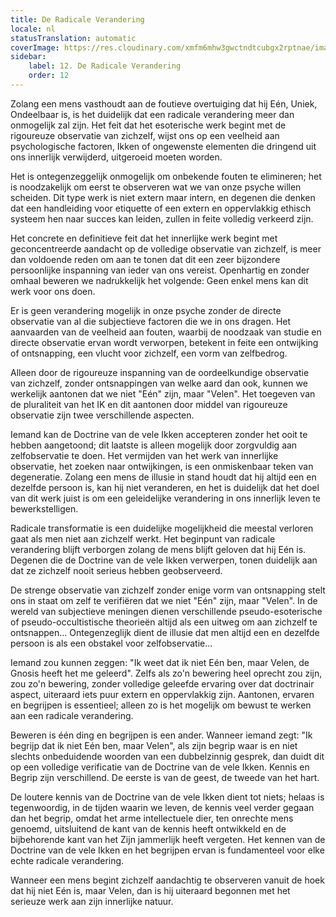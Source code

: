 ```yaml
---
title: De Radicale Verandering
locale: nl
statusTranslation: automatic
coverImage: https://res.cloudinary.com/xmfm6mhw3gwctndtcubgx2rptnae/image/upload/v1740468922/small_cover_tratado_de_psicologia_revolucionaria_a4c0dca4e0.webp
sidebar:
    label: 12. De Radicale Verandering
    order: 12
---
```

Zolang een mens vasthoudt aan de foutieve overtuiging dat hij Eén, Uniek, Ondeelbaar is, is het duidelijk dat een radicale verandering meer dan onmogelijk zal zijn. Het feit dat het esoterische werk begint met de rigoureuze observatie van zichzelf, wijst ons op een veelheid aan psychologische factoren, Ikken of ongewenste elementen die dringend uit ons innerlijk verwijderd, uitgeroeid moeten worden.

Het is ontegenzeggelijk onmogelijk om onbekende fouten te elimineren; het is noodzakelijk om eerst te observeren wat we van onze psyche willen scheiden. Dit type werk is niet extern maar intern, en degenen die denken dat een handleiding voor etiquette of een extern en oppervlakkig ethisch systeem hen naar succes kan leiden, zullen in feite volledig verkeerd zijn.

Het concrete en definitieve feit dat het innerlijke werk begint met geconcentreerde aandacht op de volledige observatie van zichzelf, is meer dan voldoende reden om aan te tonen dat dit een zeer bijzondere persoonlijke inspanning van ieder van ons vereist. Openhartig en zonder omhaal beweren we nadrukkelijk het volgende: Geen enkel mens kan dit werk voor ons doen.

Er is geen verandering mogelijk in onze psyche zonder de directe observatie van al die subjectieve factoren die we in ons dragen. Het aanvaarden van de veelheid aan fouten, waarbij de noodzaak van studie en directe observatie ervan wordt verworpen, betekent in feite een ontwijking of ontsnapping, een vlucht voor zichzelf, een vorm van zelfbedrog.

Alleen door de rigoureuze inspanning van de oordeelkundige observatie van zichzelf, zonder ontsnappingen van welke aard dan ook, kunnen we werkelijk aantonen dat we niet "Eén" zijn, maar "Velen". Het toegeven van de pluraliteit van het IK en dit aantonen door middel van rigoureuze observatie zijn twee verschillende aspecten.

Iemand kan de Doctrine van de vele Ikken accepteren zonder het ooit te hebben aangetoond; dit laatste is alleen mogelijk door zorgvuldig aan zelfobservatie te doen. Het vermijden van het werk van innerlijke observatie, het zoeken naar ontwijkingen, is een onmiskenbaar teken van degeneratie. Zolang een mens de illusie in stand houdt dat hij altijd een en dezelfde persoon is, kan hij niet veranderen, en het is duidelijk dat het doel van dit werk juist is om een geleidelijke verandering in ons innerlijk leven te bewerkstelligen.

Radicale transformatie is een duidelijke mogelijkheid die meestal verloren gaat als men niet aan zichzelf werkt. Het beginpunt van radicale verandering blijft verborgen zolang de mens blijft geloven dat hij Eén is. Degenen die de Doctrine van de vele Ikken verwerpen, tonen duidelijk aan dat ze zichzelf nooit serieus hebben geobserveerd.

De strenge observatie van zichzelf zonder enige vorm van ontsnapping stelt ons in staat om zelf te verifiëren dat we niet "Eén" zijn, maar "Velen". In de wereld van subjectieve meningen dienen verschillende pseudo-esoterische of pseudo-occultistische theorieën altijd als een uitweg om aan zichzelf te ontsnappen... Ontegenzeglijk dient de illusie dat men altijd een en dezelfde persoon is als een obstakel voor zelfobservatie...

Iemand zou kunnen zeggen: "Ik weet dat ik niet Eén ben, maar Velen, de Gnosis heeft het me geleerd". Zelfs als zo'n bewering heel oprecht zou zijn, zou zo'n bewering, zonder volledige geleefde ervaring over dat doctrinair aspect, uiteraard iets puur extern en oppervlakkig zijn. Aantonen, ervaren en begrijpen is essentieel; alleen zo is het mogelijk om bewust te werken aan een radicale verandering.

Beweren is één ding en begrijpen is een ander. Wanneer iemand zegt: "Ik begrijp dat ik niet Eén ben, maar Velen", als zijn begrip waar is en niet slechts onbeduidende woorden van een dubbelzinnig gesprek, dan duidt dit op een volledige verificatie van de Doctrine van de vele Ikken. Kennis en Begrip zijn verschillend. De eerste is van de geest, de tweede van het hart.

De loutere kennis van de Doctrine van de vele Ikken dient tot niets; helaas is tegenwoordig, in de tijden waarin we leven, de kennis veel verder gegaan dan het begrip, omdat het arme intellectuele dier, ten onrechte mens genoemd, uitsluitend de kant van de kennis heeft ontwikkeld en de bijbehorende kant van het Zijn jammerlijk heeft vergeten. Het kennen van de Doctrine van de vele Ikken en het begrijpen ervan is fundamenteel voor elke echte radicale verandering.

Wanneer een mens begint zichzelf aandachtig te observeren vanuit de hoek dat hij niet Eén is, maar Velen, dan is hij uiteraard begonnen met het serieuze werk aan zijn innerlijke natuur.

